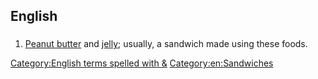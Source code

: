 ==English==

==={{initialism-old|en}}===
{{en-initialism}}

# [[peanut butter|Peanut butter]] and [[jelly]]; usually, a sandwich made using these foods.

[[Category:English terms spelled with &]]
[[Category:en:Sandwiches]]